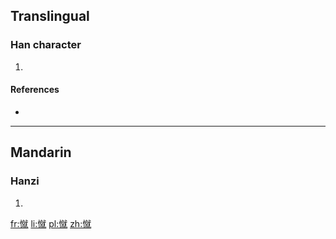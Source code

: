 ==Translingual==

===Han character===
{{Han char|rn=61|rad=心|as=12|sn=15|four=9301<sub>4</sub>|canj=心卜火山 (PYFU)|ids=⿰[[忄]][[就]]}}

# {{defn|Han|sort=心12}}

====References====
* {{Han ref|kx=0404.060|dkj=11265|dj=0744.130|hdz=42356.010|uh=61B1|ud=25009|bh=E57B|bd=58747}}

----

==Mandarin==

===Hanzi===
{{cmn-hanzi|pin=[[cù]] ([[cu4]])|wg=ts'u<sup>4</sup>}}

# {{defn|lang=cmn|sort=心12}}

[[fr:憱]]
[[li:憱]]
[[pl:憱]]
[[zh:憱]]